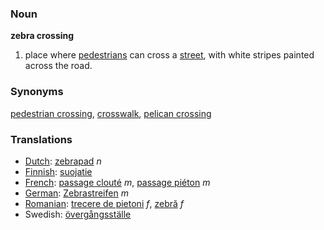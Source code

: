 ===Noun===

'''zebra crossing'''

#place where [[pedestrian]]s can cross a [[street]], with white stripes painted across the road. 

===Synonyms===
[[pedestrian crossing]], [[crosswalk]], [[pelican crossing]]

===Translations===
*[[Dutch]]: [[zebrapad]] ''n''
*[[Finnish]]: [[suojatie]]
*[[French]]: [[passage clouté]] ''m'', [[passage piéton]] ''m''
*[[German]]: [[Zebrastreifen]] ''m''
*[[Romanian]]: [[trecere de pietoni]] ''f'', [[zebră]] ''f''
*Swedish: [[övergångsställe]]